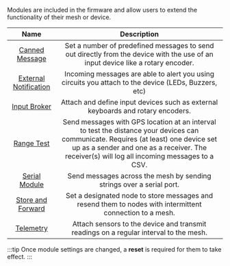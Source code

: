 
Modules are included in the firmware and allow users to extend the functionality of their mesh or device.

| Name | Description |
|:----:|:-----------:|
| [Canned Message](/settings/moduleconfig/canned-message) | Set a number of predefined messages to send out directly from the device with the use of an input device like a rotary encoder. |
| [External Notification](external-notification) | Incoming messages are able to alert you using circuits you attach to the device (LEDs, Buzzers, etc) |
| [Input Broker](input-broker) | Attach and define input devices such as external keyboards and rotary encoders. |
| [Range Test](range-test) | Send messages with GPS location at an interval to test the distance your devices can communicate. Requires (at least) one device set up as a sender and one as a receiver. The receiver(s) will log all incoming messages to a CSV. |
| [Serial Module](serial) | Send messages across the mesh by sending strings over a serial port. |
| [Store and Forward](store-and-forward) | Set a designated node to store messages and resend them to nodes with intermittent connection to a mesh. |
| [Telemetry](telemetry) | Attach sensors to the device and transmit readings on a regular interval to the mesh. |

:::tip
Once module settings are changed, a **reset** is required for them to take effect.
:::
